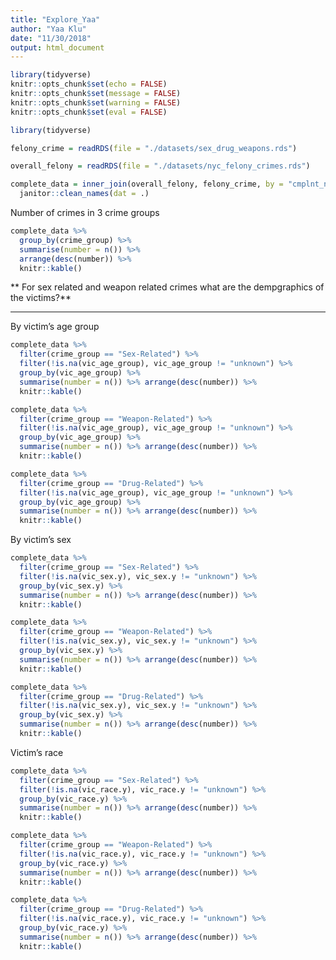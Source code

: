 ```yaml
---
title: "Explore_Yaa"
author: "Yaa Klu"
date: "11/30/2018"
output: html_document
---
```


```r
library(tidyverse)
knitr::opts_chunk$set(echo = FALSE)
knitr::opts_chunk$set(message = FALSE)
knitr::opts_chunk$set(warning = FALSE)
knitr::opts_chunk$set(eval = FALSE)
```




```r
library(tidyverse)
```



```r
felony_crime = readRDS(file = "./datasets/sex_drug_weapons.rds")

overall_felony = readRDS(file = "./datasets/nyc_felony_crimes.rds")

complete_data = inner_join(overall_felony, felony_crime, by = "cmplnt_num") %>%
  janitor::clean_names(dat = .)
```



Number of crimes in 3 crime groups

```r
complete_data %>%
  group_by(crime_group) %>%
  summarise(number = n()) %>%
  arrange(desc(number)) %>%
  knitr::kable()
```


** For sex related and weapon related crimes what are the dempgraphics of the victims?**


****
By victim's age group
```r
complete_data %>%
  filter(crime_group == "Sex-Related") %>%
  filter(!is.na(vic_age_group), vic_age_group != "unknown") %>% 
  group_by(vic_age_group) %>%
  summarise(number = n()) %>% arrange(desc(number)) %>% 
  knitr::kable() 

complete_data %>%
  filter(crime_group == "Weapon-Related") %>%
  filter(!is.na(vic_age_group), vic_age_group != "unknown") %>% 
  group_by(vic_age_group) %>%
  summarise(number = n()) %>% arrange(desc(number)) %>% 
  knitr::kable() 

complete_data %>%
  filter(crime_group == "Drug-Related") %>%
  filter(!is.na(vic_age_group), vic_age_group != "unknown") %>% 
  group_by(vic_age_group) %>%
  summarise(number = n()) %>% arrange(desc(number)) %>% 
  knitr::kable() 


```



By victim's sex
```r
complete_data %>%
  filter(crime_group == "Sex-Related") %>%
  filter(!is.na(vic_sex.y), vic_sex.y != "unknown") %>% 
  group_by(vic_sex.y) %>%
  summarise(number = n()) %>% arrange(desc(number)) %>% 
  knitr::kable() 

complete_data %>%
  filter(crime_group == "Weapon-Related") %>%
  filter(!is.na(vic_sex.y), vic_sex.y != "unknown") %>% 
  group_by(vic_sex.y) %>%
  summarise(number = n()) %>% arrange(desc(number)) %>% 
  knitr::kable() 

complete_data %>%
  filter(crime_group == "Drug-Related") %>%
  filter(!is.na(vic_sex.y), vic_sex.y != "unknown") %>% 
  group_by(vic_sex.y) %>%
  summarise(number = n()) %>% arrange(desc(number)) %>% 
  knitr::kable() 
```


Victim's race

```r
complete_data %>%
  filter(crime_group == "Sex-Related") %>%
  filter(!is.na(vic_race.y), vic_race.y != "unknown") %>% 
  group_by(vic_race.y) %>%
  summarise(number = n()) %>% arrange(desc(number)) %>% 
  knitr::kable() 

complete_data %>%
  filter(crime_group == "Weapon-Related") %>%
  filter(!is.na(vic_race.y), vic_race.y != "unknown") %>% 
  group_by(vic_race.y) %>%
  summarise(number = n()) %>% arrange(desc(number)) %>% 
  knitr::kable() 

complete_data %>%
  filter(crime_group == "Drug-Related") %>%
  filter(!is.na(vic_race.y), vic_race.y != "unknown") %>% 
  group_by(vic_race.y) %>%
  summarise(number = n()) %>% arrange(desc(number)) %>% 
  knitr::kable() 
```










